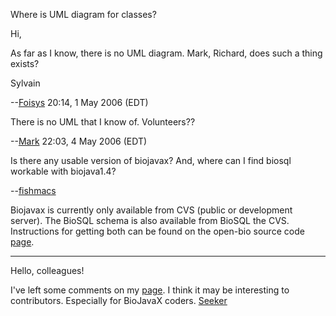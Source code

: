 Where is UML diagram for classes?


Hi,

As far as I know, there is no UML diagram. Mark, Richard, does such a thing exists?

Sylvain

--[[User:Foisys|Foisys]] 20:14, 1 May 2006 (EDT)

There is no UML that I know of. Volunteers??

--[[User:Mark|Mark]] 22:03, 4 May 2006 (EDT)

Is there any usable version of biojavax?
And, where can I find biosql workable with biojava1.4?

--[[User:fishmacs|fishmacs]]

Biojavax is currently only available from CVS (public or development server). The BioSQL schema is also available from BioSQL the CVS. Instructions for getting both can be found on the open-bio source code [http://www.open-bio.org/wiki/SourceCode page].

----

Hello, colleagues!

I've left some comments on my [[User_talk:Seeker#I.27ve_noticed_some_misprints_in_BioJavaX_Documentation_and_in_the_source_code.|page]]. I think it may be interesting to contributors. Especially for BioJavaX coders.
[[User:Seeker|Seeker]]